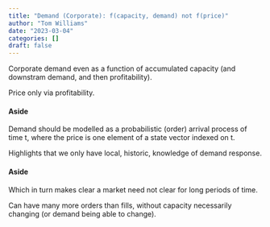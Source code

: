 ```yaml
---
title: "Demand (Corporate): f(capacity, demand) not f(price)"
author: "Tom Williams"
date: "2023-03-04"
categories: []
draft: false
---
```


Corporate demand even as a function of accumulated capacity (and downstram demand, and then profitability).

Price only via profitability.

#### Aside

Demand should be modelled as a probabilistic (order) arrival process of time t, where the price is one element of a state vector indexed on t.

Highlights that we only have local, historic, knowledge of demand response.

#### Aside

Which in turn makes clear a market need not clear for long periods of time.

Can have many more orders than fills, without capacity necessarily changing (or demand being able to change).